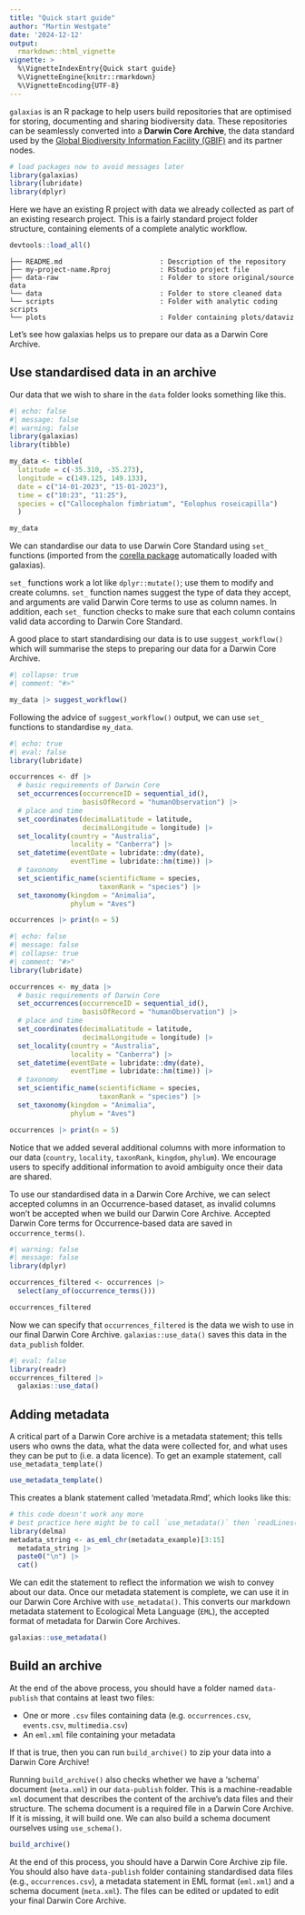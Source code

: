 ```yaml
---
title: "Quick start guide"
author: "Martin Westgate"
date: '2024-12-12'
output:
  rmarkdown::html_vignette
vignette: >
  %\VignetteIndexEntry{Quick start guide}
  %\VignetteEngine{knitr::rmarkdown}
  %\VignetteEncoding{UTF-8}
---
```


`galaxias` is an R package to help users build repositories that are optimised
for storing, documenting and sharing biodiversity data. These repositories can 
be seamlessly converted into a **Darwin Core Archive**, the data standard used 
by the [Global Biodiversity Information Facility (GBIF)](https://gbif.org) and
its partner nodes.

```r
# load packages now to avoid messages later
library(galaxias)
library(lubridate)
library(dplyr)
```

Here we have an existing R project with data we already collected as part of 
an existing research project. This is a fairly standard project folder 
structure, containing elements of a 
complete analytic workflow.

```r
devtools::load_all()
```

```
├── README.md                        : Description of the repository
├── my-project-name.Rproj            : RStudio project file
├── data-raw                         : Folder to store original/source data
└── data                             : Folder to store cleaned data
└── scripts                          : Folder with analytic coding scripts
└── plots                            : Folder containing plots/dataviz
```

Let's see how galaxias helps us to prepare our 
data as a Darwin Core Archive.


## Use standardised data in an archive

Our data that we wish to share in the `data` folder looks something like this.

```r
#| echo: false
#| message: false
#| warning: false
library(galaxias)
library(tibble)

my_data <- tibble(
  latitude = c(-35.310, -35.273),
  longitude = c(149.125, 149.133),
  date = c("14-01-2023", "15-01-2023"),
  time = c("10:23", "11:25"),
  species = c("Callocephalon fimbriatum", "Eolophus roseicapilla")
  )

my_data
```

We can standardise our data to use Darwin Core Standard using `set_` functions 
(imported from the [corella package](https://corella.ala.org.au/) 
automatically loaded with galaxias). 

`set_` functions work a lot like 
`dplyr::mutate()`; use them to modify and create columns. 
`set_` function names suggest the type of data they accept, and arguments are valid Darwin Core terms to use as column names. In addition, each `set_` function checks to make sure that each column contains valid data according to Darwin Core Standard.

A good place to start standardising our data is to use `suggest_workflow()` which will summarise the steps to preparing our data for a Darwin Core Archive.

```r
#| collapse: true
#| comment: "#>"

my_data |> suggest_workflow()
```

Following the advice of `suggest_workflow()` output, we can use `set_` functions 
to standardise `my_data`.

```r
#| echo: true
#| eval: false
library(lubridate)

occurrences <- df |>
  # basic requirements of Darwin Core
  set_occurrences(occurrenceID = sequential_id(),
                  basisOfRecord = "humanObservation") |> 
  # place and time
  set_coordinates(decimalLatitude = latitude, 
                  decimalLongitude = longitude) |>
  set_locality(country = "Australia", 
               locality = "Canberra") |>
  set_datetime(eventDate = lubridate::dmy(date),
               eventTime = lubridate::hm(time)) |>
  # taxonomy
  set_scientific_name(scientificName = species, 
                      taxonRank = "species") |>
  set_taxonomy(kingdom = "Animalia", 
               phylum = "Aves") 

occurrences |> print(n = 5)
```

```r
#| echo: false
#| message: false
#| collapse: true
#| comment: "#>"
library(lubridate)

occurrences <- my_data |>
  # basic requirements of Darwin Core
  set_occurrences(occurrenceID = sequential_id(),
                  basisOfRecord = "humanObservation") |> 
  # place and time
  set_coordinates(decimalLatitude = latitude, 
                  decimalLongitude = longitude) |>
  set_locality(country = "Australia", 
               locality = "Canberra") |>
  set_datetime(eventDate = lubridate::dmy(date),
               eventTime = lubridate::hm(time)) |>
  # taxonomy
  set_scientific_name(scientificName = species, 
                      taxonRank = "species") |>
  set_taxonomy(kingdom = "Animalia",
               phylum = "Aves") 

occurrences |> print(n = 5)
```

Notice that we added several additional columns with more information to our 
data (`country`, `locality`, `taxonRank`, `kingdom`, `phylum`). We encourage 
users to specify additional information to avoid ambiguity once their data 
are shared.

To use our standardised data in a Darwin Core Archive, we can select accepted columns in an 
Occurrence-based dataset, as invalid columns won't be accepted when we build our 
Darwin Core Archive. Accepted Darwin Core terms for Occurrence-based data 
are saved in `occurrence_terms()`. 

```r
#| warning: false
#| message: false
library(dplyr)

occurrences_filtered <- occurrences |>
  select(any_of(occurrence_terms()))

occurrences_filtered
```

Now we can specify that `occurrences_filtered` is the data we wish to use in our 
final Darwin Core Archive. `galaxias::use_data()` saves this data in the 
`data_publish` folder.

```r
#| eval: false
library(readr)
occurrences_filtered |> 
  galaxias::use_data()
```

## Adding metadata

A critical part of a Darwin Core archive is a metadata statement; this tells 
users who owns the data, what the data were collected for, and what uses they
can be put to (i.e. a data licence). To get an example statement, call
`use_metadata_template()`

```r
use_metadata_template()
```

This creates a blank statement called 'metadata.Rmd', which looks like this:

```r
# this code doesn't work any more
# best practice here might be to call `use_metadata()` then `readLines()` and `cat()`
library(delma)
metadata_string <- as_eml_chr(metadata_example)[3:15]
  metadata_string |>
  paste0("\n") |>
  cat()
```

We can edit the statement to reflect the information we wish to 
convey about our data. Once our metadata statement is complete, we can use it in 
our Darwin Core Archive with `use_metadata()`. This converts our 
markdown metadata statement to Ecological Meta Language (`EML`), the accepted 
format of metadata for Darwin Core Archives.

```r
galaxias::use_metadata()
```

## Build an archive

At the end of the above process, you should have a folder named `data-publish` that 
contains at least two files:

- One or more `.csv` files containing data (e.g. `occurrences.csv`, `events.csv`, `multimedia.csv`)
- An `eml.xml` file containing your metadata

If that is true, then you can run `build_archive()` to zip your data into a 
Darwin Core Archive!

Running `build_archive()` also checks whether we have a 'schema' document (`meta.xml`) in our `data-publish` folder. This is a machine-readable `xml` document that describes the content of the archive's data files and their structure. The schema 
document is a required file in a Darwin Core Archive. If it is missing, 
it will build one. We can also build a schema document ourselves using `use_schema()`.

```r
build_archive()
```

At the end of this process, you should have a Darwin Core Archive zip file. 
You should also have `data-publish` folder containing 
standardised data files (e.g., `occurrences.csv`), a metadata statement in EML 
format (`eml.xml`) and a schema document (`meta.xml`). The files can be edited 
or updated to edit your final Darwin Core Archive.

